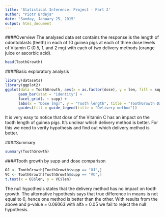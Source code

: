 ```yaml
---
title: 'Statistical Inference: Project - Part 2'
author: "Piotr Brdeja"
date: "Sunday, January 25, 2015"
output: html_document
---
```



####Overview
The analysed data set contains the response is the length of odontoblasts (teeth) in each of 10 guinea pigs at each of three dose levels of Vitamin C (0.5, 1, and 2 mg) with each of two delivery methods (orange juice or ascorbic acid).
```r
head(ToothGrowth)
```


####Basic exploratory analysis
```r
library(datasets)
library(ggplot2)
ggplot(data = ToothGrowth, aes(x = as.factor(dose), y = len, fill = supp)) + 
      geom_bar(stat = "identity") + 
      facet_grid(. ~ supp) + 
      labs(x = "Dose [mg]", y = "Tooth length", title = "ToothGrowth Dataset") + 
      guides(fill = guide_legend(title = "Delivery method"))
```

It is very easy to notice that dose of the Vitamin C has an impact on the tooth length of guinea pigs. It's unclear which delivery method is better. For this we need to verify hypothesis and find out which delivery method is better.


####Summary
```r
summary(ToothGrowth)
```


####Tooth growth by supp and dose comparison
```r
OJ <- ToothGrowth[ToothGrowth$supp == "OJ",]
VC <- ToothGrowth[ToothGrowth$supp == "VC",]
t.test(x = OJ$len, y = VC$len)
```
The null hypothesis states that the delivery method has no impact on tooth growth. The alternative hypothesis says that true difference in means is not equal to 0, hence one method is better than the other. With results from the above and p-value = 0.06063 with alfa = 0.05 we fail to reject the null hypothesis. 
